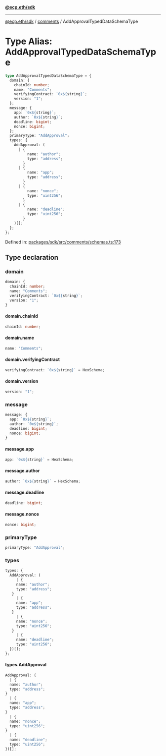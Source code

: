 [**@ecp.eth/sdk**](../../index.mdx)

---

[@ecp.eth/sdk](/sdk-reference/index.mdx) / [comments](/sdk-reference/comments/index.mdx) / AddApprovalTypedDataSchemaType

# Type Alias: AddApprovalTypedDataSchemaType

```ts
type AddApprovalTypedDataSchemaType = {
  domain: {
    chainId: number;
    name: "Comments";
    verifyingContract: `0x${string}`;
    version: "1";
  };
  message: {
    app: `0x${string}`;
    author: `0x${string}`;
    deadline: bigint;
    nonce: bigint;
  };
  primaryType: "AddApproval";
  types: {
    AddApproval: (
      | {
          name: "author";
          type: "address";
        }
      | {
          name: "app";
          type: "address";
        }
      | {
          name: "nonce";
          type: "uint256";
        }
      | {
          name: "deadline";
          type: "uint256";
        }
    )[];
  };
};
```

Defined in: [packages/sdk/src/comments/schemas.ts:173](https://github.com/ecp-eth/comments-monorepo/blob/main/packages/sdk/src/comments/schemas.ts#L173)

## Type declaration

### domain

```ts
domain: {
  chainId: number;
  name: "Comments";
  verifyingContract: `0x${string}`;
  version: "1";
}
```

#### domain.chainId

```ts
chainId: number;
```

#### domain.name

```ts
name: "Comments";
```

#### domain.verifyingContract

```ts
verifyingContract: `0x${string}` = HexSchema;
```

#### domain.version

```ts
version: "1";
```

### message

```ts
message: {
  app: `0x${string}`;
  author: `0x${string}`;
  deadline: bigint;
  nonce: bigint;
}
```

#### message.app

```ts
app: `0x${string}` = HexSchema;
```

#### message.author

```ts
author: `0x${string}` = HexSchema;
```

#### message.deadline

```ts
deadline: bigint;
```

#### message.nonce

```ts
nonce: bigint;
```

### primaryType

```ts
primaryType: "AddApproval";
```

### types

```ts
types: {
  AddApproval: (
     | {
     name: "author";
     type: "address";
   }
     | {
     name: "app";
     type: "address";
   }
     | {
     name: "nonce";
     type: "uint256";
   }
     | {
     name: "deadline";
     type: "uint256";
  })[];
};
```

#### types.AddApproval

```ts
AddApproval: (
  | {
  name: "author";
  type: "address";
}
  | {
  name: "app";
  type: "address";
}
  | {
  name: "nonce";
  type: "uint256";
}
  | {
  name: "deadline";
  type: "uint256";
})[];
```
